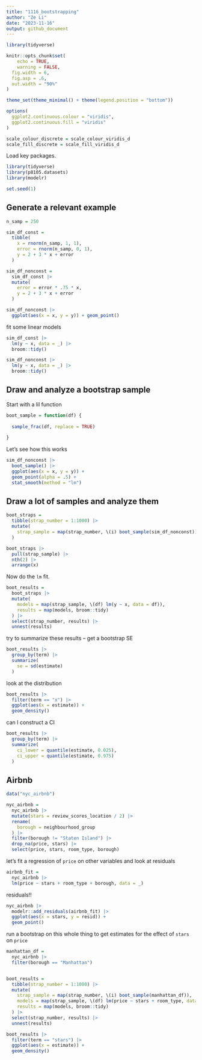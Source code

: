 ```yaml
---
title: "1116_bootstrapping"
author: "Ze Li"
date: "2023-11-16"
output: github_document
---
```


```r
library(tidyverse)

knitr::opts_chunk$set(
	echo = TRUE,
	warning = FALSE,
  fig.width = 6,
  fig.asp = .6,
  out.width = "90%"
)

theme_set(theme_minimal() + theme(legend.position = "bottom"))

options(
  ggplot2.continuous.colour = "viridis",
  ggplot2.continuous.fill = "viridis"
)

scale_colour_discrete = scale_colour_viridis_d
scale_fill_discrete = scale_fill_viridis_d
```

Load key packages.

```r
library(tidyverse)
library(p8105.datasets)
library(modelr)

set.seed(1)
```



## Generate a relevant example


```r
n_samp = 250

sim_df_const = 
  tibble(
    x = rnorm(n_samp, 1, 1), 
    error = rnorm(n_samp, 0, 1),
    y = 2 + 3 * x + error
  )

sim_df_nonconst = 
  sim_df_const |> 
  mutate(
    error = error * .75 * x,
    y = 2 + 3 * x + error
  )

sim_df_nonconst |> 
  ggplot(aes(x = x, y = y)) + geom_point()


```


fit some linear models

```r
sim_df_const |> 
  lm(y ~ x, data = _) |> 
  broom::tidy()

sim_df_nonconst |> 
  lm(y ~ x, data = _) |> 
  broom::tidy()

```


## Draw and analyze a bootstrap sample

Start with a lil function

```r
boot_sample = function(df) {
  
  sample_frac(df, replace = TRUE)
  
}
```

Let's see how this works

```r
sim_df_nonconst |> 
  boot_sample() |> 
  ggplot(aes(x = x, y = y)) + 
  geom_point(alpha = .5) + 
  stat_smooth(method = "lm")
```


## Draw a lot of samples and analyze them


```r
boot_straps = 
  tibble(strap_number = 1:1000) |> 
  mutate(
    strap_sample = map(strap_number, \(i) boot_sample(sim_df_nonconst))
  )

boot_straps |> 
  pull(strap_sample) |> 
  nth(2) |> 
  arrange(x)
```

Now do the `lm` fit.

```r
boot_results = 
  boot_straps |> 
  mutate(
    models = map(strap_sample, \(df) lm(y ~ x, data = df)),
    results = map(models, broom::tidy)
  ) |> 
  select(strap_number, results) |> 
  unnest(results)
```


try to summarize these results -- get a bootstrap SE

```r
boot_results |> 
  group_by(term) |> 
  summarize(
    se = sd(estimate)
  )
```

look at the distribution

```r
boot_results |> 
  filter(term == "x") |> 
  ggplot(aes(x = estimate)) + 
  geom_density()
```



can I construct a CI

```r
boot_results |> 
  group_by(term) |> 
  summarize(
    ci_lower = quantile(estimate, 0.025),
    ci_upper = quantile(estimate, 0.975)
  )
```



## Airbnb

```r
data("nyc_airbnb")

nyc_airbnb =
  nyc_airbnb |> 
  mutate(stars = review_scores_location / 2) |> 
  rename(
    borough = neighbourhood_group
  ) |> 
  filter(borough != "Staten Island") |> 
  drop_na(price, stars) |> 
  select(price, stars, room_type, borough)

```

let's fit a regression of `price` on other variables and look at residuals


```r
airbnb_fit = 
  nyc_airbnb |> 
  lm(price ~ stars + room_type + borough, data = _)
```


residuals!!

```r
nyc_airbnb |> 
  modelr::add_residuals(airbnb_fit) |> 
  ggplot(aes(x = stars, y = resid)) + 
  geom_point()
```

run a bootstrap on this whole thing to get estimates for the effect of `stars` on `price`

```r
manhattan_df = 
  nyc_airbnb |> 
  filter(borough == "Manhattan")


boot_results = 
  tibble(strap_number = 1:1000) |> 
  mutate(
    strap_sample = map(strap_number, \(i) boot_sample(manhattan_df)),
    models = map(strap_sample, \(df) lm(price ~ stars + room_type, data = df)),
    results = map(models, broom::tidy)
  ) |> 
  select(strap_number, results) |> 
  unnest(results)

boot_results |> 
  filter(term == "stars") |> 
  ggplot(aes(x = estimate)) +
  geom_density()
```
